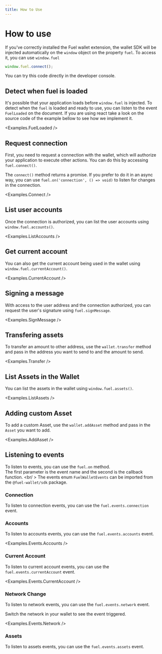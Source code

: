 ```yaml
---
title: How to Use
---
```


# How to use

<ConnectionAlert />

If you've correctly installed the Fuel wallet extension, the wallet SDK will be injected automatically on the `window` object on the property `fuel`. To access it, you can use `window.fuel`

```ts
window.fuel.connect();
```

You can try this code directly in the developer console.

## Detect when fuel is loaded

It's possible that your application loads before `window.fuel` is injected. To detect when the `fuel` is loaded and ready to use, you can listen to the event `FuelLoaded` on the document.
If you are using react take a look on the source code of the example bellow to see how we implement it.

<CodeImport file="../examples/FuelLoaded.tsx" lineStart="10" lineEnd="21" />

<Examples.FuelLoaded />

## Request connection

First, you need to request a connection with the wallet, which will authorize your application to execute other actions. You can do this by accessing `fuel.connect()`.

<CodeImport file="../examples/Connect.tsx" />

The `connect()` method returns a promise. If you prefer to do it in an async way, you can use `fuel.on('connection', () => void)` to
listen for changes in the connection.

<Examples.Connect />

## List user accounts

Once the connection is authorized, you can list the user accounts using `window.fuel.accounts()`.

<CodeImport file="../examples/ListAccounts.tsx" />

<Examples.ListAccounts />

## Get current account

You can also get the current account being used in the wallet using `window.fuel.currentAccount()`.

<CodeImport file="../examples/CurrentAccount.tsx" />

<Examples.CurrentAccount />

## Signing a message

With access to the user address and the connection authorized, you can request the user's signature using `fuel.signMessage`.

<CodeImport file="../examples/SignMessage.tsx" />

<Examples.SignMessage />

## Transfering assets

To transfer an amount to other address, use the `wallet.transfer` method and pass in the address you want to send to and the amount to send.

<CodeImport file="../examples/Transfer.tsx" />

<Examples.Transfer />

## List Assets in the Wallet

You can list the assets in the wallet using `window.fuel.assets()`.

<CodeImport file="../examples/ListAssets.tsx" />

<Examples.ListAssets />

## Adding custom Asset

To add a custom Asset, use the `wallet.addAsset` method and pass in the `Asset` you want to add.

<CodeImport file="../examples/AddAsset.tsx" />

<Examples.AddAsset />

## Listening to events

To listen to events, you can use the `fuel.on` method. <br />
The first parameter is the event name and the second is the callback function. <br/ >
The events enum `FuelWalletEvents` can be imported from the `@fuel-wallet/sdk` package.

### Connection

To listen to connection events, you can use the `fuel.events.connection` event.

<CodeImport file="../src/hooks/useIsConnected.tsx" lineStart="9" lineEnd="27" />
<Examples.Events.Connection />

### Accounts

To listen to accounts events, you can use the `fuel.events.accounts` event.

<CodeImport
  file="../examples/events/Accounts.tsx"
  lineStart="23"
  lineEnd="33"
/>
<Examples.Events.Accounts />

### Current Account

To listen to current account events, you can use the `fuel.events.currentAccount` event.

<CodeImport
  file="../examples/events/CurrentAccount.tsx"
  lineStart="23"
  lineEnd="35"
/>
<Examples.Events.CurrentAccount />

### Network Change

To listen to network events, you can use the `fuel.events.network` event.

<CodeImport file="../examples/events/Network.tsx" lineStart="27" lineEnd="38" />

Switch the network in your wallet to see the event triggered.

<Examples.Events.Network />

### Assets

To listen to assets events, you can use the `fuel.events.assets` event.

<CodeImport file="../examples/events/Assets.tsx" lineStart="24" lineEnd="34" />
<Examples.Events.Assets />
